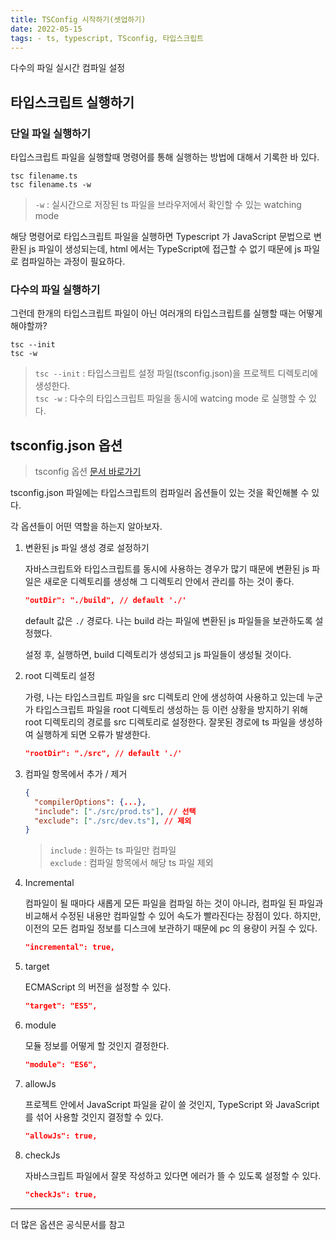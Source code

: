 ```yaml
---
title: TSConfig 시작하기(셋업하기)
date: 2022-05-15
tags: - ts, typescript, TSconfig, 타입스크립트
---
```


다수의 파일 실시간 컴파일 설정

## 타입스크립트 실행하기

### 단일 파일 실행하기

타입스크립트 파일을 실행할때 명령어를 통해 실행하는 방법에 대해서 기록한 바 있다.

```
tsc filename.ts
tsc filename.ts -w
```

> `-w` : 실시간으로 저장된 ts 파일을 브라우저에서 확인할 수 있는 watching mode

해당 명령어로 타입스크립트 파일을 실행하면 Typescript 가 JavaScript 문법으로 변환된 js 파일이 생성되는데, html 에서는 TypeScript에 접근할 수 없기 때문에 js 파일로 컴파일하는 과정이 필요하다.

### 다수의 파일 실행하기

그런데 한개의 타입스크립트 파일이 아닌 여러개의 타입스크립트를 실행할 때는 어떻게 해야할까?

```
tsc --init
tsc -w
```

> `tsc --init` : 타입스크립트 설정 파일(tsconfig.json)을 프로젝트 디렉토리에 생성한다.  
> `tsc -w` : 다수의 타입스크립트 파일을 동시에 watcing mode 로 실행할 수 있다.

## tsconfig.json 옵션

> tsconfig 옵션 [문서 바로가기](https://aka.ms/tsconfig.json)

tsconfig.json 파일에는 타입스크립트의 컴파일러 옵션들이 있는 것을 확인해볼 수 있다.

각 옵션들이 어떤 역할을 하는지 알아보자.

1. 변환된 js 파일 생성 경로 설정하기

   자바스크립트와 타입스크립트를 동시에 사용하는 경우가 많기 때문에 변환된 js 파일은 새로운 디렉토리를 생성해 그 디렉토리 안에서 관리를 하는 것이 좋다.

   ```json
   "outDir": "./build", // default './'
   ```

   default 값은 `./` 경로다. 나는 build 라는 파일에 변환된 js 파일들을 보관하도록 설정했다.

   설정 후, 실행하면, build 디렉토리가 생성되고 js 파일들이 생성될 것이다.

2. root 디렉토리 설정

   가령, 나는 타입스크립트 파일을 src 디렉토리 안에 생성하여 사용하고 있는데 누군가 타입스크립트 파일을 root 디렉토리 생성하는 등 이런 상황을 방지하기 위해 root 디렉토리의 경로를 src 디렉토리로 설정한다. 잘못된 경로에 ts 파일을 생성하여 실행하게 되면 오류가 발생한다.

   ```json
   "rootDir": "./src", // default './'
   ```

3. 컴파일 항목에서 추가 / 제거

   ```json
   {
     "compilerOptions": {...},
     "include": ["./src/prod.ts"], // 선택
     "exclude": ["./src/dev.ts"], // 제외
   }
   ```

   > `include` : 원하는 ts 파일만 컴파일  
   > `exclude` : 컴파일 항목에서 해당 ts 파일 제외

4. Incremental

   컴파일이 될 때마다 새롭게 모든 파일을 컴파일 하는 것이 아니라, 컴파일 된 파일과 비교해서 수정된 내용만 컴파일할 수 있어 속도가 빨라진다는 장점이 있다. 하지만, 이전의 모든 컴파일 정보를 디스크에 보관하기 때문에 pc 의 용량이 커질 수 있다.

   ```json
   "incremental": true,
   ```

5. target

   ECMAScript 의 버전을 설정할 수 있다.

   ```json
   "target": "ES5",
   ```

6. module

   모듈 정보를 어떻게 할 것인지 결정한다.

   ```json
   "module": "ES6",
   ```

7. allowJs

   프로젝트 안에서 JavaScript 파일을 같이 쓸 것인지, TypeScript 와 JavaScript를 섞어 사용할 것인지 결정할 수 있다.

   ```json
   "allowJs": true,
   ```

8. checkJs

   자바스크립트 파일에서 잘못 작성하고 있다면 에러가 뜰 수 있도록 설정할 수 있다.

   ```json
   "checkJs": true,
   ```

---

더 많은 옵션은 공식문서를 참고
